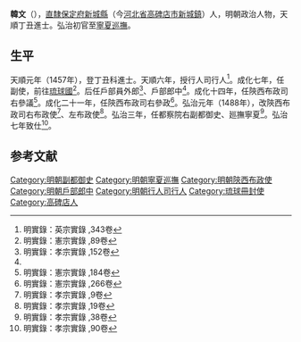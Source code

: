 {{Otheruses|韓文 (消歧義)|other=同名或類似名的其它條目描述}}
{{明清人物信息框
| 姓名 = 韓文
| 原名 =
| 圖片名稱 = 
| 圖片大小 = 220px
| 圖片說明 = 
| 最高職務 = 廵撫寧夏都察院右副都御史
| 國家 = 大明
| 爵位 =
| 籍貫 = [[北直隸|直隸]][[保定府|保定府]][[新城縣|新城縣]]
| 族裔 = 
| 字號 = 
| 室名 = 
| 諡號 = 
| 出生日期 = 生年不詳
| 出生地點 = 
| 逝世日期 = 弘治十二年（1499年）
| 逝世地點 = 
| 墓葬 =
| 配偶 =
| 親屬 = 
| 出身 = 
*天順元年丁丑科進士出身
| 經歷 = 
| 著作 =
}}

'''韓文'''（{{bd|？||1499年|catIdx=H}}），[[北直隸|直隸]][[保定府|保定府]][[新城縣|新城縣]]（今[[河北省|河北省]][[高碑店市|高碑店市]][[新城鎮_(高碑店市)|新城鎮]]）人，明朝政治人物，天順丁丑進士。弘治初官至[[寧夏巡撫|寧夏巡撫]]。

==生平==
天順元年（1457年），登丁丑科進士。天順六年，授行人司行人<ref>明實錄：英宗實錄 ,343卷</ref>。成化七年，任副使，前往[[琉球國|琉球國]]<ref name="#1">明實錄：憲宗實錄 ,89卷</ref>。后任戶部員外郎<ref>明實錄：孝宗實錄 ,152卷</ref>、戶部郎中<ref name="#1"/>。成化十四年，任陝西布政司右參議<ref>明實錄：憲宗實錄 ,184卷</ref>。成化二十一年，任陝西布政司右參政<ref>明實錄：憲宗實錄 ,266卷</ref>。弘治元年（1488年），改陝西布政司右布政使<ref>明實錄：孝宗實錄 ,9卷</ref>、左布政使<ref>明實錄：孝宗實錄 ,19卷</ref>。弘治三年，任都察院右副都御史、廵撫寧夏<ref>明實錄：孝宗實錄 ,38卷</ref>。弘治七年致仕<ref>明實錄：孝宗實錄 ,90卷</ref>。

==参考文献==
{{reflist|2}}

{{天順元年丁丑科殿試金榜}}
{{DEFAULTSORT:Han韩}}
[[Category:明朝副都御史|Category:明朝副都御史]]
[[Category:明朝寧夏巡撫|Category:明朝寧夏巡撫]]
[[Category:明朝陝西布政使|Category:明朝陝西布政使]]
[[Category:明朝戶部郎中|Category:明朝戶部郎中]]
[[Category:明朝行人司行人|Category:明朝行人司行人]]
[[Category:琉球冊封使|Category:琉球冊封使]]
[[Category:高碑店人|Category:高碑店人]]